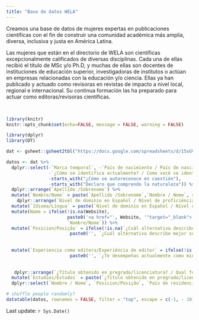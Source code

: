 ```yaml
---
title: "Base de datos WELA"
---
```

Creamos una base de datos de mujeres expertas en publicaciones científicas con el fin de 
construir una comunidad académica más amplia, diversa, inclusiva y justa en América Latina.

Las mujeres que están en el directorio de WELA son científicas excepcionalmente calificados de diversas disciplinas. Cada una de ellas recibió el título de MSc y/o Ph.D, y muchas de ellas son docentes de instituciones de educación superior, investigadoras de institutos o actúan en empresas relacionadas con la educación y/o ciencia. Ellas ya han publicado y actuado como revisoras en revistas de impacto a nivel local, regional e internacional. Su continua formación las ha preparado para actuar como editoras/revisoras científicas.



<br>

```r
library(knitr)
knitr::opts_chunk$set(echo=FALSE, message = FALSE, warning = FALSE)
```

```r
library(dplyr)
library(DT)
```


```r

dat <- gsheet::gsheet2tbl("https://docs.google.com/spreadsheets/d/15sGVstF9ei0qbSUcvLeM0Ao_QmG1hnn8VvKiZgPHo6w/edit?usp=sharing") 

datos <- dat %>%
  dplyr::select(-`Marca temporal`, -`País de nacimiento / País de nascimento`,
                -`¿Cómo se identifica actualmente? / Como você se identifica atualmente?`,
                -starts_with("¿Cómo se autoreconoce en cuestión"),
                -starts_with("Declaro que comprendo la naturaleza")) %>%  
  dplyr::arrange(`Apellido /Sobrenome`) %>%
  mutate(`Nombre/Nome` = paste(`Apellido /Sobrenome`,`Nombre / Nome`, sep = " ")) %>%
    dplyr::arrange(`Nivel de dominio en Español / Nível de proficiência em Espanhol`) %>%
  mutate(`Idioma/Língua` = paste(`Nivel de dominio en Español / Nível de proficiência em Espanhol`, `Nivel de dominio en Portugués / Nível de proficiência em Português`, `Nivel de dominio en Inglés / Nível de proficiência em Inglês`, sep = " ")) %>%
  mutate(Name = ifelse(!is.na(Website), 
                       paste0('<a href="', Website, '"target="_blank">', `Nombre/Nome`, '</a>'),
                       `Nombre/Nome`)) %>%
  mutate(`Posicion/Posição` = ifelse(!is.na(`¿Cuál alternativa describe mejor su cargo actual? / Qual alternativa descreve melhor sua posição atual?`), 
                        paste0('', `¿Cuál alternativa describe mejor su cargo actual? / Qual alternativa descreve melhor sua posição atual?`))) %>%
  
  
  mutate(`Experiencia como editora/Experiência de editor` = ifelse(!is.na(`¿Te desempeñas actualmente como miembro del cuerpo editorial de alguna publicación científica? / Atualmente você trabalha como membro do conselho editorial de uma publicação científica?`), 
                        paste0('', `¿Te desempeñas actualmente como miembro del cuerpo editorial de alguna publicación científica? / Atualmente você trabalha como membro do conselho editorial de uma publicação científica?`)))%>%
  
  
   dplyr::arrange(`¿Título obtenido en pregrado/licenciatura? / Qual foi o titulo obtido na graduação/ licenciatura?`) %>%
  mutate(`Estudios/Estudos` = paste(`¿Título obtenido en pregrado/licenciatura? / Qual foi o titulo obtido na graduação/ licenciatura?`,`¿Título obtenido en la Maestría? / Qual foi o titulo obtido no Mestrado?`, `¿Título obtenido en el doctorado? / Qual foi o titulo obtido no Doutorado?`, sep = ", ")) %>%
  dplyr::select(`Nombre / Nome`, `Posicion/Posição`, `País de residencia actual / País de residência atual`,`Estudios/Estudos`, `Área de trabajo / Área de trabalho`,`Universidad/Institución/Organización/Universidade/ Instituição/Organização actual`,`Idioma/Língua`, `E-mail`, Twitter, `Palabras clave / Palavras-chave`, `Experiencia como editora/Experiência de editor`) 

```


```r

# shuffle people randomly?
datatable(datos, rownames = FALSE, filter = "top", escape = c(-1, - 10))

```

Last update: `r Sys.Date()`

